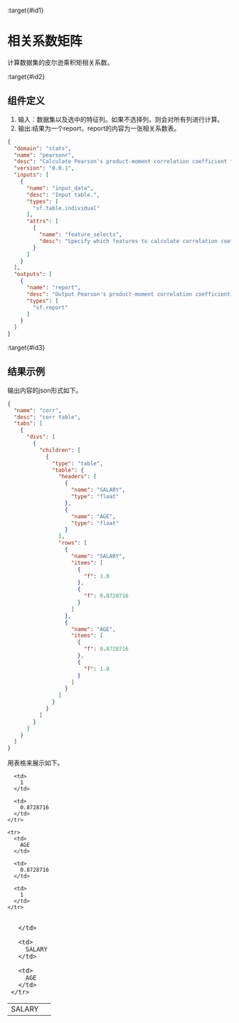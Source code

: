 :target{#id1}

# 相关系数矩阵

计算数据集的皮尔逊乘积矩相关系数。

:target{#id2}

## 组件定义

1. 输入：数据集以及选中的特征列。如果不选择列，则会对所有列进行计算。
2. 输出:结果为一个report，report的内容为一张相关系数表。

```json
{
  "domain": "stats",
  "name": "pearsonr",
  "desc": "Calculate Pearson's product-moment correlation coefficient for individual dataset.",
  "version": "0.0.1",
  "inputs": [
    {
      "name": "input_data",
      "desc": "Input table.",
      "types": [
        "sf.table.individual"
      ],
      "attrs": [
        {
          "name": "feature_selects",
          "desc": "Specify which features to calculate correlation coefficient with. If empty, all features will be used"
        }
      ]
    }
  ],
  "outputs": [
    {
      "name": "report",
      "desc": "Output Pearson's product-moment correlation coefficient report.",
      "types": [
        "sf.report"
      ]
    }
  ]
}
```

:target{#id3}

## 结果示例

输出内容的json形式如下。

```json
{
  "name": "corr",
  "desc": "corr table",
  "tabs": [
    {
      "divs": [
        {
          "children": [
            {
              "type": "table",
              "table": {
                "headers": [
                  {
                    "name": "SALARY",
                    "type": "float"
                  },
                  {
                    "name": "AGE",
                    "type": "float"
                  }
                ],
                "rows": [
                  {
                    "name": "SALARY",
                    "items": [
                      {
                        "f": 1.0
                      },
                      {
                        "f": 0.8728716
                      }
                    ]
                  },
                  {
                    "name": "AGE",
                    "items": [
                      {
                        "f": 0.8728716
                      },
                      {
                        "f": 1.0
                      }
                    ]
                  }
                ]
              }
            }
          ]
        }
      ]
    }
  ]
}
```

用表格来展示如下。

<table>
  <thead>
    <tr>
      <td>

      </td>

      <td>
        SALARY
      </td>

      <td>
        AGE
      </td>
    </tr>
  </thead>

  <tbody>
    <tr>
      <td>
        SALARY
      </td>

      <td>
        1
      </td>

      <td>
        0.8728716
      </td>
    </tr>

    <tr>
      <td>
        AGE
      </td>

      <td>
        0.8728716
      </td>

      <td>
        1
      </td>
    </tr>
  </tbody>
</table>
